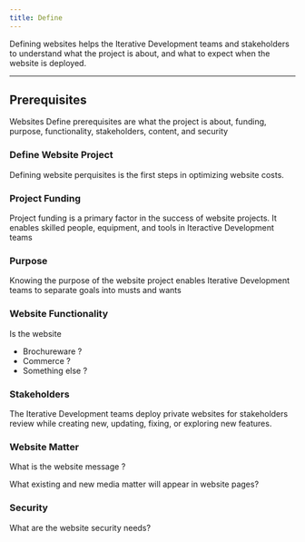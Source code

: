 ```yaml
---
title: Define
---
```


Defining websites helps the Iterative Development teams and stakeholders to understand what the project is about, and what to expect when the website is deployed.

---

## Prerequisites

Websites Define prerequisites are what the project is about, funding, purpose, functionality, stakeholders, content, and security

### Define Website Project

Defining website perquisites is the first steps in optimizing website costs. 

### Project Funding 

Project funding is a primary factor in the success of website projects. It enables skilled people, equipment, and tools in Iteractive Development teams

	
### Purpose

Knowing the purpose of the website project enables Iterative Development teams to  separate goals into musts and wants

### Website	Functionality

Is the website
- Brochureware ?
- Commerce ?
- Something else ?

### Stakeholders

The Iterative Development teams deploy private websites for stakeholders review while creating new, updating, fixing, or exploring new features.

### Website Matter

What is the website message ?

What existing and new media matter will appear in website pages?
	    
### Security

What are the website security needs?

